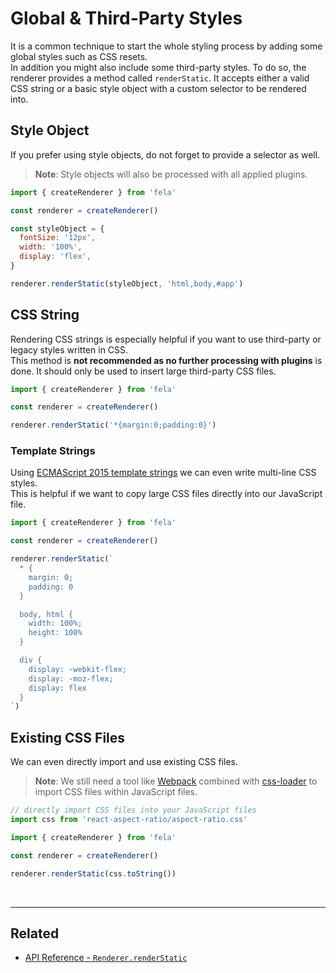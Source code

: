 

# Global & Third-Party Styles

It is a common technique to start the whole styling process by adding some global styles such as CSS resets.<br />
In addition you might also include some third-party styles. To do so, the renderer provides a method called `renderStatic`.
It accepts either a valid CSS string or a basic style object with a custom selector to be rendered into.<br />

## Style Object

If you prefer using style objects, do not forget to provide a selector as well.

> **Note**: Style objects will also be processed with all applied plugins.

```javascript
import { createRenderer } from 'fela'

const renderer = createRenderer()

const styleObject = {
  fontSize: '12px',
  width: '100%',
  display: 'flex',
}

renderer.renderStatic(styleObject, 'html,body,#app')
```

## CSS String

Rendering CSS strings is especially helpful if you want to use third-party or legacy styles written in CSS.<br />
This method is **not recommended as no further processing with plugins** is done. It should only be used to insert large third-party CSS files.

```javascript
import { createRenderer } from 'fela'

const renderer = createRenderer()

renderer.renderStatic('*{margin:0;padding:0}')
```

### Template Strings

Using [ECMAScript 2015 template strings](https://developer.mozilla.org/de/docs/Web/JavaScript/Reference/template_strings) we can even write multi-line CSS styles. <br />This is helpful if we want to copy large CSS files directly into our JavaScript file.

```javascript
import { createRenderer } from 'fela'

const renderer = createRenderer()

renderer.renderStatic(`
  * {
    margin: 0;
    padding: 0
  }

  body, html {
    width: 100%;
    height: 100%
  }

  div {
    display: -webkit-flex;
    display: -moz-flex;
    display: flex
  }
`)
```

## Existing CSS Files

We can even directly import and use existing CSS files.<br />

> **Note**: We still need a tool like [Webpack](https://github.com/webpack/webpack) combined with [css-loader](https://github.com/webpack-contrib/css-loader) to import CSS files within JavaScript files.

```javascript
// directly import CSS files into your JavaScript files
import css from 'react-aspect-ratio/aspect-ratio.css'

import { createRenderer } from 'fela'

const renderer = createRenderer()

renderer.renderStatic(css.toString())
```

<br />

---

## Related

- [API Reference - `Renderer.renderStatic`](../api/fela/Renderer.md#renderstaticstyle-selector)
